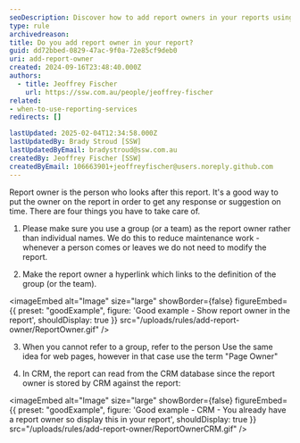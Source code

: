 ```yaml
---
seoDescription: Discover how to add report owners in your reports using groups or teams for efficient maintenance
type: rule
archivedreason:
title: Do you add report owner in your report?
guid: dd72bbed-0829-47ac-9f0a-72e85cf9deb0
uri: add-report-owner
created: 2024-09-16T23:48:40.000Z
authors:
  - title: Jeoffrey Fischer
    url: https://ssw.com.au/people/jeoffrey-fischer
related:
- when-to-use-reporting-services
redirects: []

lastUpdated: 2025-02-04T12:34:58.000Z
lastUpdatedBy: Brady Stroud [SSW]
lastUpdatedByEmail: bradystroud@ssw.com.au
createdBy: Jeoffrey Fischer [SSW]
createdByEmail: 106663901+jeoffreyfischer@users.noreply.github.com
---
```


Report owner is the person who looks after this report. It's a good way to put the owner on the report in order to get any response or suggestion on time.
There are four things you have to take care of.

1. Please make sure you use a group (or a team) as the report owner rather than individual names. We do this to reduce maintenance work - whenever a person comes or leaves we do not need to modify the report.

2. Make the report owner a hyperlink which links to the definition of the group (or the team).

<imageEmbed
  alt="Image"
  size="large"
  showBorder={false}
  figureEmbed={{
    preset: "goodExample",
    figure: 'Good example - Show report owner in the report',
    shouldDisplay: true
  }}
  src="/uploads/rules/add-report-owner/ReportOwner.gif"
/>

3. When you cannot refer to a group, refer to the person
Use the same idea for web pages, however in that case use the term "Page Owner"

4. In CRM, the report can read from the CRM database since the report owner is stored by CRM against the report:

<imageEmbed
  alt="Image"
  size="large"
  showBorder={false}
  figureEmbed={{
    preset: "goodExample",
    figure: 'Good example - CRM - You already have a report owner so display this in your report',
    shouldDisplay: true
  }}
  src="/uploads/rules/add-report-owner/ReportOwnerCRM.gif"
/>
